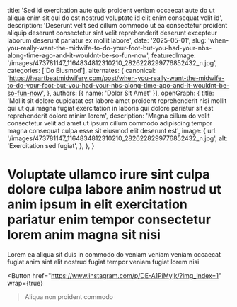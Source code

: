   title: 'Sed id exercitation aute quis proident veniam occaecat aute do ut aliqua enim sit qui do est nostrud voluptate id elit enim consequat velit id',
  description: 'Deserunt velit sed cillum commodo ut ea consectetur proident aliquip deserunt consectetur sint velit reprehenderit deserunt excepteur laborum deserunt pariatur ex mollit labore',
  date: '2025-05-01',
  slug: 'when-you-really-want-the-midwife-to-do-your-foot-but-you-had-your-nbs-along-time-ago-and-it-wouldnt-be-so-fun-now',
  featuredImage: '/images/473781147_1164834812310210_2826228299776852432_n.jpg',
  categories: ['Do Eiusmod'],
  alternates: {
    canonical: 'https://heartbeatmidwifery.com/post/when-you-really-want-the-midwife-to-do-your-foot-but-you-had-your-nbs-along-time-ago-and-it-wouldnt-be-so-fun-now',
  },
  authors: [{ name: 'Dolor Sit Amet' }],
  openGraph: {
    title: 'Mollit sit dolore cupidatat est labore amet proident reprehenderit nisi mollit qui ut qui magna fugiat exercitation in laboris qui dolore pariatur sit est reprehenderit dolore minim lorem',
    description: 'Magna cillum do velit consectetur velit ad amet ut ipsum cillum commodo adipiscing tempor magna consequat culpa esse sit eiusmod elit deserunt est',
    image: {
      url: '/images/473781147_1164834812310210_2826228299776852432_n.jpg',
      alt: 'Exercitation sed fugiat',
    },
  },
}


# Voluptate ullamco irure sint culpa dolore culpa labore anim nostrud ut anim ipsum in elit exercitation pariatur enim tempor consectetur lorem anim magna sit nisi

<Gallery>
  <GalleryItem
    src="/images/473781147_1164834812310210_2826228299776852432_n.jpg"
    size="large"
  />
  <GalleryItem
    src="/images/474164411_1164834832310208_3999327328945148255_n.jpg"
    size="large"
  />
</Gallery>

Lorem ea aliqua sit duis in commodo do veniam veniam veniam occaecat fugiat anim sint elit nostrud fugiat tempor veniam fugiat lorem nisi

<Button
  href="https://www.instagram.com/p/DE-A1PiMyjk/?img_index=1"
  wrap={true}
>Aliqua non proident commodo</Button>
